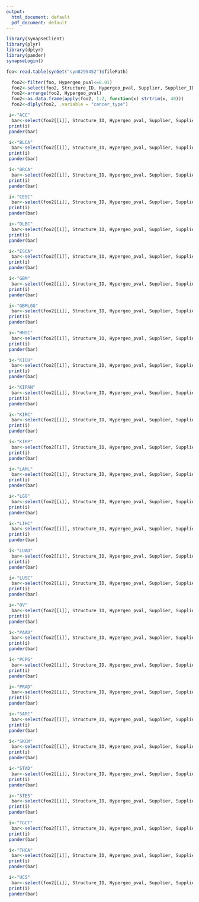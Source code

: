 ```yaml
---
output:
  html_document: default
  pdf_document: default
---
```


```r
library(synapseClient)
library(plyr)
library(dplyr)
library(pander)
synapseLogin()

foo<-read.table(synGet("syn8295452")@filePath)
```

  
```r
  foo2<-filter(foo, Hypergeo_pval<=0.01)
  foo2<-select(foo2, Structure_ID, Hypergeo_pval, Supplier, Supplier_ID, Supplier_Molname, Supplier_Data_1, Supplier_Data_2, Supplier_Data_3, cancer_type)
  foo2<-arrange(foo2, Hypergeo_pval)
  foo2<-as.data.frame(apply(foo2, 1:2, function(x) strtrim(x, 40)))
  foo2<-dlply(foo2, .variable = "cancer_type")
```
```r
 i<-"ACC"
  bar<-select(foo2[[i]], Structure_ID, Hypergeo_pval, Supplier, Supplier_ID, Supplier_Molname, Supplier_Data_2)
 print(i)
 pander(bar)
```
```r
 i<-"BLCA"
  bar<-select(foo2[[i]], Structure_ID, Hypergeo_pval, Supplier, Supplier_ID, Supplier_Molname, Supplier_Data_2)
 print(i)
 pander(bar)
```
```r
 i<-"BRCA"
  bar<-select(foo2[[i]], Structure_ID, Hypergeo_pval, Supplier, Supplier_ID, Supplier_Molname, Supplier_Data_2)
 print(i)
 pander(bar)
```
```r
 i<-"CESC"
  bar<-select(foo2[[i]], Structure_ID, Hypergeo_pval, Supplier, Supplier_ID, Supplier_Molname, Supplier_Data_2)
 print(i)
 pander(bar)
```
```r
 i<-"DLBC"
  bar<-select(foo2[[i]], Structure_ID, Hypergeo_pval, Supplier, Supplier_ID, Supplier_Molname, Supplier_Data_2)
 print(i)
 pander(bar)
```
```r
 i<-"ESCA"
  bar<-select(foo2[[i]], Structure_ID, Hypergeo_pval, Supplier, Supplier_ID, Supplier_Molname, Supplier_Data_2)
 print(i)
 pander(bar)
```
```r
 i<-"GBM"
  bar<-select(foo2[[i]], Structure_ID, Hypergeo_pval, Supplier, Supplier_ID, Supplier_Molname, Supplier_Data_2)
 print(i)
 pander(bar)
```
```r
 i<-"GBMLGG"
  bar<-select(foo2[[i]], Structure_ID, Hypergeo_pval, Supplier, Supplier_ID, Supplier_Molname, Supplier_Data_2)
 print(i)
 pander(bar)
```
```r
 i<-"HNSC"
  bar<-select(foo2[[i]], Structure_ID, Hypergeo_pval, Supplier, Supplier_ID, Supplier_Molname, Supplier_Data_2)
 print(i)
 pander(bar)
```
```r
 i<-"KICH"
  bar<-select(foo2[[i]], Structure_ID, Hypergeo_pval, Supplier, Supplier_ID, Supplier_Molname, Supplier_Data_2)
 print(i)
 pander(bar)
```
```r
 i<-"KIPAN"
  bar<-select(foo2[[i]], Structure_ID, Hypergeo_pval, Supplier, Supplier_ID, Supplier_Molname, Supplier_Data_2)
 print(i)
 pander(bar)
```
```r
 i<-"KIRC"
  bar<-select(foo2[[i]], Structure_ID, Hypergeo_pval, Supplier, Supplier_ID, Supplier_Molname, Supplier_Data_2)
 print(i)
 pander(bar)
```
```r
 i<-"KIRP"
  bar<-select(foo2[[i]], Structure_ID, Hypergeo_pval, Supplier, Supplier_ID, Supplier_Molname, Supplier_Data_2)
 print(i)
 pander(bar)
```
```r
 i<-"LAML"
  bar<-select(foo2[[i]], Structure_ID, Hypergeo_pval, Supplier, Supplier_ID, Supplier_Molname, Supplier_Data_2)
 print(i)
 pander(bar)
```
```r
 i<-"LGG"
  bar<-select(foo2[[i]], Structure_ID, Hypergeo_pval, Supplier, Supplier_ID, Supplier_Molname, Supplier_Data_2)
 print(i)
 pander(bar)
```
```r
 i<-"LIHC"
  bar<-select(foo2[[i]], Structure_ID, Hypergeo_pval, Supplier, Supplier_ID, Supplier_Molname, Supplier_Data_2)
 print(i)
 pander(bar)
```
```r
 i<-"LUAD"
  bar<-select(foo2[[i]], Structure_ID, Hypergeo_pval, Supplier, Supplier_ID, Supplier_Molname, Supplier_Data_2)
 print(i)
 pander(bar)
```
```r
 i<-"LUSC"
  bar<-select(foo2[[i]], Structure_ID, Hypergeo_pval, Supplier, Supplier_ID, Supplier_Molname, Supplier_Data_2)
 print(i)
 pander(bar)
```
```r
 i<-"OV"
  bar<-select(foo2[[i]], Structure_ID, Hypergeo_pval, Supplier, Supplier_ID, Supplier_Molname, Supplier_Data_2)
 print(i)
 pander(bar)
```
```r
 i<-"PAAD"
  bar<-select(foo2[[i]], Structure_ID, Hypergeo_pval, Supplier, Supplier_ID, Supplier_Molname, Supplier_Data_2)
 print(i)
 pander(bar)
```
```r
 i<-"PCPG"
  bar<-select(foo2[[i]], Structure_ID, Hypergeo_pval, Supplier, Supplier_ID, Supplier_Molname, Supplier_Data_2)
 print(i)
 pander(bar)
```
```r
 i<-"PRAD"
  bar<-select(foo2[[i]], Structure_ID, Hypergeo_pval, Supplier, Supplier_ID, Supplier_Molname, Supplier_Data_2)
 print(i)
 pander(bar)
```
```r
 i<-"SARC"
  bar<-select(foo2[[i]], Structure_ID, Hypergeo_pval, Supplier, Supplier_ID, Supplier_Molname, Supplier_Data_2)
 print(i)
 pander(bar)
```
```r
 i<-"SKCM"
  bar<-select(foo2[[i]], Structure_ID, Hypergeo_pval, Supplier, Supplier_ID, Supplier_Molname, Supplier_Data_2)
 print(i)
 pander(bar)
```
```r
 i<-"STAD"
  bar<-select(foo2[[i]], Structure_ID, Hypergeo_pval, Supplier, Supplier_ID, Supplier_Molname, Supplier_Data_2)
 print(i)
 pander(bar)
```
```r
 i<-"STES"
  bar<-select(foo2[[i]], Structure_ID, Hypergeo_pval, Supplier, Supplier_ID, Supplier_Molname, Supplier_Data_2)
 print(i)
 pander(bar)
```
```r
 i<-"TGCT"
  bar<-select(foo2[[i]], Structure_ID, Hypergeo_pval, Supplier, Supplier_ID, Supplier_Molname, Supplier_Data_2)
 print(i)
 pander(bar)
```
```r
 i<-"THCA"
  bar<-select(foo2[[i]], Structure_ID, Hypergeo_pval, Supplier, Supplier_ID, Supplier_Molname, Supplier_Data_2)
 print(i)
 pander(bar)
```
```r
 i<-"UCS"
  bar<-select(foo2[[i]], Structure_ID, Hypergeo_pval, Supplier, Supplier_ID, Supplier_Molname, Supplier_Data_2)
 print(i)
 pander(bar)
```